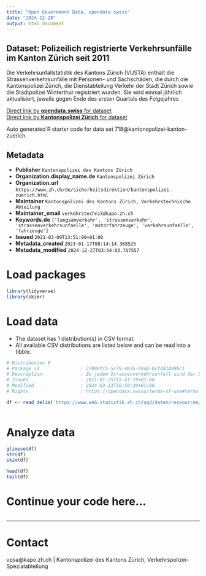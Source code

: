 ```yaml
---
title: "Open Government Data, opendata.swiss"
date: "2024-12-28"
output: html_document
---
```


## Dataset: Polizeilich registrierte Verkehrsunfälle im Kanton Zürich seit 2011

Die Verkehrsunfallstatistik des Kantons Zürich (VUSTA) enthält die Strassenverkehrsunfälle mit Personen- und Sachschäden, die durch die Kantonspolizei Zürich, die Dienstabteilung Verkehr der Stadt Zürich sowie die Stadtpolizei Winterthur registriert wurden. Sie wird einmal jährlich aktualisiert, jeweils gegen Ende des ersten Quartals des Folgejahres

[Direct link by **opendata.swiss** for dataset](https://opendata.swiss/de/dataset/polizeilich-registrierte-verkehrsunfalle-im-kanton-zurich-seit-2011)<br>
[Direct link by **Kantonspolizei Zürich** for dataset]()

Auto generated R starter code for data set 718@kantonspolizei-kanton-zuerich.

## Metadata

- **Publisher** `Kantonspolizei des Kantons Zürich`
- **Organization.display_name.de** `Kantonspolizei Zürich`
- **Organization.url** `https://www.zh.ch/de/sicherheitsdirektion/kantonspolizei-zuerich.html`
- **Maintainer** `Kantonspolizei des Kantons Zürich, Verkehrstechnische Abteilung`
- **Maintainer_email** `verkehrstechnik@kapo.zh.ch`
- **Keywords.de** `['langsamverkehr', 'strassenverkehr', 'strassenverkehrsunfaelle', 'motorfahrzeuge', 'verkehrsunfaelle', 'fahrzeuge']`
- **Issued** `2021-03-09T13:51:00+01:00`
- **Metadata_created** `2023-01-17T08:14:14.368525`
- **Metadata_modified** `2024-12-27T03:54:03.767557`


# Load packages

```r

library(tidyverse)
library(skimr)

```

# Load data

-   The dataset has 1 distribution(s) in CSV format.
-   All available CSV distributions are listed below and can be read into a tibble.

```r

# Distribution 0
# Package_id               : 27098f15-5c79-4835-b9a4-bcfd47499bc1
# Description              : Zu jedem Strassenverkehrsunfall sind der Unfallort (geokodiert), das Jahr, der Monat, der Wochentag, die Unfallstunde, die Strassenart, der Unfalltyp (ab 1. Juli 2015 inklusive Bagatellunfälle zB. Parkschäden), die Unfallbeteiligung ('Fussgänger', 'Velo (ohne E-Bikes)', 'Motorrad') und die Unfallschwerekategorie verfügbar. Detaillierte Definitionen der Variabeln sind in der Ressource "Minimales Geodatenmodell Strassenverkehrsunfallorte (ASTRA)" dokumentiert.
# Issued                   : 2021-01-25T15:41:19+01:00
# Modified                 : 2024-03-13T10:50:39+01:00
# Rights                   : https://opendata.swiss/terms-of-use#terms_by

df <- read_delim('https://www.web.statistik.zh.ch/ogd/daten/ressourcen/KTZH_00000718_00001783.csv')



```

# Analyze data

```r

glimpse(df)
str(df)
skim(df)

head(df)
tail(df)

```

# Continue your code here...

```r

```

------------------------------------------------------------------------

# Contact

vpsa@kapo.zh.ch | Kantonspolizei des Kantons Zürich, Verkehrspolizei-Spezialabteilung
